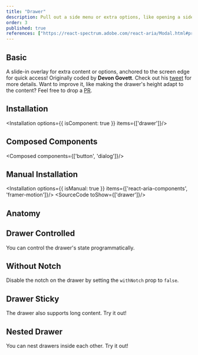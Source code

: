 ```yaml
---
title: "Drawer"
description: Pull out a side menu or extra options, like opening a side drawer, handy for accessing additional functionalities.
order: 3
published: true
references: ["https://react-spectrum.adobe.com/react-aria/Modal.html#props", "https://motion.dev/animate-presence"]
---
```



## Basic
A slide-in overlay for extra content or options, anchored to the screen edge for quick access! Originally coded by **Devon Govett**. Check out his [tweet](https://x.com/devongovett/status/1674470185783402496) for more details. Want to improve it, like making the drawer's height adapt to the content? Feel free to drop a [PR](https://github.com/justdlabs/justd).
<How toUse="overlays/drawer/drawer-basic-demo" />

## Installation
<Installation options={{ isComponent: true }} items={['drawer']}/>
<WarningFramer/>

## Composed Components
<Composed components={['button', 'dialog']}/>

## Manual Installation
<Installation options={{ isManual: true }} items={['react-aria-components', 'framer-motion']}/>
<SourceCode toShow={['drawer']}/>

## Anatomy
<Anatomy show='drawer-anatomy'/>

## Drawer Controlled
You can control the drawer's state programmatically.
<How toUse="overlays/drawer/drawer-controlled-demo" />

## Without Notch
Disable the notch on the drawer by setting the `withNotch` prop to `false`.
<How toUse="overlays/drawer/drawer-without-notch-demo" />

## Drawer Sticky
The drawer also supports long content. Try it out!
<How toUse="overlays/drawer/drawer-sticky-demo" />

## Nested Drawer
You can nest drawers inside each other. Try it out!
<How toUse="overlays/drawer/drawer-nested-demo" />
